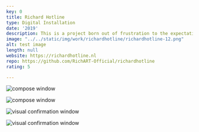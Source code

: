 ```yaml
---
key: 0
title: Richard Hotline
type: Digital Installation
date: '2019'
description: This is a project born out of frustration to the expectation of immediate reaction of instant messaging which results in always having to be connected. It is like a system that I have to conform myself to, but what if that system can conform to me? I wanted to find to make the digital world come to me instead of me having to seek the digital. Also, making people jump through this hoop makes the messages feel more personal
image: "../../static/img/work/richardhotline/richardhotline-12.png"
alt: test image
length: null
website: https://richardhotline.nl
repo: https://github.com/RichART-Official/richardhotline
rating: 5

---
```






<Gallery>

![compose window](../../static/img/work/richardhotline/richardhotline-3.jpg)

</Gallery>

<Gallery fluid padded width={50}>

![compose window](../../static/img/work/richardhotline/compose-window.png)

![visual confirmation window](../../static/img/work/richardhotline/end-screen.png)

</Gallery>

<Gallery>

![visual confirmation window](../../static/img/work/richardhotline/code.png)

</Gallery>


